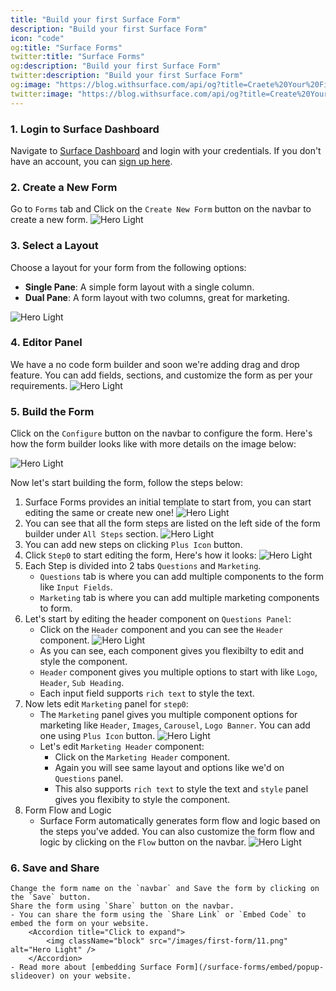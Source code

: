 ```yaml
---
title: "Build your first Surface Form"
description: "Build your first Surface Form"
icon: "code"
og:title: "Surface Forms"
twitter:title: "Surface Forms"
og:description: "Build your first Surface Form"
twitter:description: "Build your first Surface Form"
og:image: "https://blog.withsurface.com/api/og?title=Craete%20Your%20First%20Form"
twitter:image: "https://blog.withsurface.com/api/og?title=Create%20Your%20First%20Form"
---
```


### 1. Login to Surface Dashboard
Navigate to [Surface Dashboard](https://app.withsurface.com) and login with your credentials. If you don't have an account, you can [sign up here](https://app.withsurface.com/).

### 2. Create a New Form
Go to `Forms` tab and Click on the `Create New Form` button on the navbar to create a new form.
<Accordion title="Click to expand">
  <img className="block" src="/images/first-form/1.jpg" alt="Hero Light" />
</Accordion>

### 3. Select a Layout
Choose a layout for your form from the following options:
- **Single Pane**: A simple form layout with a single column.
- **Dual Pane**: A form layout with two columns, great for marketing.
<Accordion title="Click to expand">
  <img className="block" src="/images/first-form/2.png" alt="Hero Light" />
</Accordion>

### 4. Editor Panel
We have a no code form builder and soon we're adding drag and drop feature. You can add fields, sections, and customize the form as per your requirements.
<Accordion title="Click to expand">
  <img className="block" src="/images/first-form/3.png" alt="Hero Light" />
</Accordion>

### 5. Build the Form
Click on the `Configure` button on the navbar to configure the form.
Here's how the form builder looks like with more details on the image below:

<Accordion title="Click to expand">
  <img className="block" src="/images/first-form/4.jpg" alt="Hero Light" />
</Accordion>

Now let's start building the form, follow the steps below:
1. Surface Forms provides an initial template to start from, you can start editing the same or create new one!
    <Accordion title="Click to expand">
        <img className="block" src="/images/first-form/5.jpg" alt="Hero Light" />
    </Accordion>
2. You can see that all the form steps are listed on the left side of the form builder under `All Steps` section.
    <Accordion title="Click to expand">
        <img className="block" src="/images/first-form/6.jpg" alt="Hero Light" />
    </Accordion>
3. You can add new steps on clicking `Plus Icon` button.
4. Click `Step0` to start editing the form, Here's how it looks:
    <Accordion title="Click to expand">
        <img className="block" src="/images/first-form/7.png" alt="Hero Light" />
    </Accordion>
5. Each Step is divided into 2 tabs `Questions` and `Marketing`.
    - `Questions` tab is where you can add multiple components to the form like `Input Fields`.
    - `Marketing` tab is where you can add multiple marketing components to form.
6. Let's start by editing the header component on `Questions Panel`:
    - Click on the `Header` component and you can see the `Header` component.
        <Accordion title="Click to expand">
            <img className="block" src="/images/first-form/8.png" alt="Hero Light" />
        </Accordion>
    - As you can see, each component gives you flexibilty to edit and style the component.
    - `Header` component gives you multiple options to start with like `Logo`, `Header`, `Sub Heading`.
    - Each input field supports `rich text` to style the text.
7. Now lets edit `Marketing` panel for `step0`:
    - The `Marketing` panel gives you multiple component options for marketing like `Header`, `Images`, `Carousel`, `Logo Banner`. You can add one using `Plus Icon` button.
        <Accordion title="Click to expand">
            <img className="block" src="/images/first-form/9.png" alt="Hero Light" />
        </Accordion>
    - Let's edit `Marketing Header` component:
        - Click on the `Marketing Header` component.
        - Again you will see same layout and options like we'd on `Questions` panel.
        - This also supports `rich text` to style the text and `style` panel gives you flexibity to style the component.
8. Form Flow and Logic
    - Surface Form automatically generates form flow and logic based on the steps you've added. You can also customize the form flow and logic by clicking on the `Flow` button on the navbar.
        <Accordion title="Click to expand">
            <img className="block" src="/images/first-form/10.png" alt="Hero Light" />
        </Accordion>
### 6. Save and Share 
    Change the form name on the `navbar` and Save the form by clicking on the `Save` button.
    Share the form using `Share` button on the navbar.
    - You can share the form using the `Share Link` or `Embed Code` to embed the form on your website.
        <Accordion title="Click to expand">
            <img className="block" src="/images/first-form/11.png" alt="Hero Light" />
        </Accordion>
    - Read more about [embedding Surface Form](/surface-forms/embed/popup-slideover) on your website.
